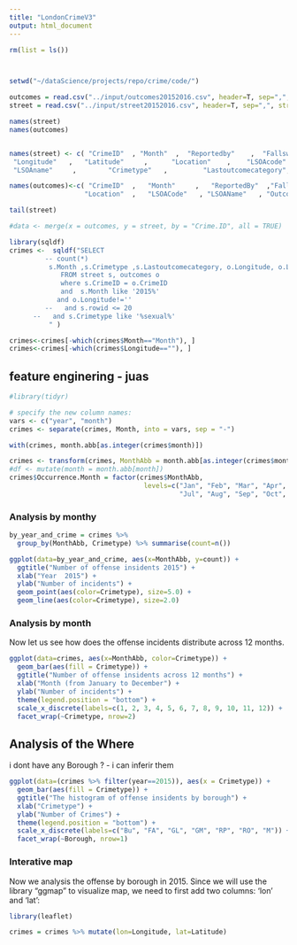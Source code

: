 ```yaml
---
title: "LondonCrimeV3"
output: html_document
---
```


```r
rm(list = ls())



setwd("~/dataScience/projects/repo/crime/code/")

outcomes = read.csv("../input/outcomes20152016.csv", header=T, sep=",", stringsAsFactors=F) 
street = read.csv("../input/street20152016.csv", header=T, sep=",", stringsAsFactors=F) 

names(street)
names(outcomes)


names(street) <- c( "CrimeID"  , "Month"  ,  "Reportedby"    ,  "Fallswithin" ,  
 "Longitude"   ,   "Latitude"     ,      "Location"    ,    "LSOAcode"     ,       
 "LSOAname"     ,        "Crimetype"   ,         "Lastoutcomecategory", "Context" )

names(outcomes)<-c( "CrimeID"  ,   "Month"     ,   "ReportedBy"  ,"FallsWithin" ,"Longitude" ,   "Latitude" ,  
                   "Location"  ,   "LSOACode"   , "LSOAName"   , "OutcomeType"  )    

tail(street)

```

```r


#data <- merge(x = outcomes, y = street, by = "Crime.ID", all = TRUE)

library(sqldf)
crimes <-  sqldf("SELECT 
         -- count(*)
          s.Month ,s.Crimetype ,s.Lastoutcomecategory, o.Longitude, o.Latitude 
             FROM street s, outcomes o
             where s.CrimeID = o.CrimeID 
             and  s.Month like '2015%'
            and o.Longitude!=''
         --   and s.rowid <= 20
      --   and s.Crimetype like '%sexual%'
          " )

crimes<-crimes[-which(crimes$Month=="Month"), ] 
crimes<-crimes[-which(crimes$Longitude==""), ] 

```

## feature enginering - juas 

```r
#library(tidyr)

# specify the new column names:
vars <- c("year", "month")
crimes <- separate(crimes, Month, into = vars, sep = "-")

with(crimes, month.abb[as.integer(crimes$month)])

crimes <- transform(crimes, MonthAbb = month.abb[as.integer(crimes$month)])
#df <- mutate(month = month.abb[month])
crimes$Occurrence.Month = factor(crimes$MonthAbb, 
                                  levels=c("Jan", "Feb", "Mar", "Apr", "May", "Jun",
                                           "Jul", "Aug", "Sep", "Oct", "Nov", "Dec", ""));

```

### Analysis by monthy

```r
by_year_and_crime = crimes %>%
  group_by(MonthAbb, Crimetype) %>% summarise(count=n())

ggplot(data=by_year_and_crime, aes(x=MonthAbb, y=count)) +
  ggtitle("Number of offense insidents 2015") +
  xlab("Year  2015") +
  ylab("Number of incidents") + 
  geom_point(aes(color=Crimetype), size=5.0) + 
  geom_line(aes(color=Crimetype), size=2.0)


```

### Analysis by month

Now let us see how does the offense incidents distribute across 12 months.

```r
ggplot(data=crimes, aes(x=MonthAbb, color=Crimetype)) + 
  geom_bar(aes(fill = Crimetype)) + 
  ggtitle("Number of offense insidents across 12 months") +
  xlab("Month (from January to December") +
  ylab("Number of incidents") + 
  theme(legend.position = "bottom") + 
  scale_x_discrete(labels=c(1, 2, 3, 4, 5, 6, 7, 8, 9, 10, 11, 12)) +
  facet_wrap(~Crimetype, nrow=2)
```


## Analysis of the Where

i dont have any Borough ? - i can inferir them

```r
ggplot(data=(crimes %>% filter(year==2015)), aes(x = Crimetype)) + 
  geom_bar(aes(fill = Crimetype)) + 
  ggtitle("The histogram of offense insidents by borough") +
  xlab("Crimetype") +
  ylab("Number of Crimes") + 
  theme(legend.position = "bottom") + 
  scale_x_discrete(labels=c("Bu", "FA", "GL", "GM", "RP", "RO", "M")) +
  facet_wrap(~Borough, nrow=1)
```


### Interative map
Now we analysis the offense by borough in 2015. Since we will use the library "ggmap" to visualize map, we need to first add two columns: 'lon' and 'lat':
```r
library(leaflet)

crimes = crimes %>% mutate(lon=Longitude, lat=Latitude)

```

